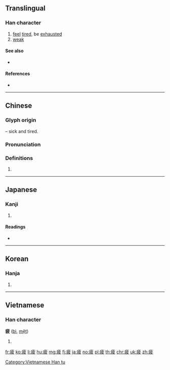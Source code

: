 {{character info/new}}
{{also|渡}}
==Translingual==

===Han character===
{{Han char|rn=104|rad=疒|as=05|sn=10|four=00147|canj=KDHE|ids=⿸疒皮}}

# [[feel]] [[tired]], be [[exhausted]]
# [[weak]]

====See also====
* {{l|mul|波}} <!-- graphically similar -->

====References====
* {{Han ref|kx=0770.230|dkj=22084|dj=1180.270|hdz=42669.120|uh=75B2|ud=30130|bh=AF68|bd=44904}}

----

==Chinese==
{{zh-forms}}

===Glyph origin===
{{Han etym}}
{{Han compound|疒|t1=sick|皮|ls=psc|c1=s|c2=p}} – sick and tired.

===Pronunciation===
{{zh-pron
|m=pí
|c=pei4
|h=pfs=
|md=
|mn=phî
|w=
|mc=y
|oc=y
|cat=
}}

===Definitions===
{{zh-hanzi}}

# {{rfdef|lang=zh}}

----

==Japanese==

===Kanji===
{{ja-kanji|grade=c|rs=疒05}}

# {{defn|lang=ja|sort=疒05}}

====Readings====
* {{ja-readings|goon=[[び]] (bi)|kanon=[[ひ]] (hi)|kun=[[つかれる]] (tsukareru), [[つかれ]] (tsukare)|nanori=}}

----

==Korean==

===Hanja===
{{ko-hanja|hangeul=피|eumhun=|rv=pi|mr=p'i|y=phi}}

# {{defn|lang=ko|sort=疒05}}

----

==Vietnamese==

===Han character===
'''疲''' ([[bì]], [[mệt]])

# {{defn|lang=vi}}

[[Category:Vietnamese Han tu]]

[[fr:疲]]
[[ko:疲]]
[[li:疲]]
[[hu:疲]]
[[mg:疲]]
[[fj:疲]]
[[ja:疲]]
[[no:疲]]
[[pl:疲]]
[[th:疲]]
[[chr:疲]]
[[uk:疲]]
[[zh:疲]]